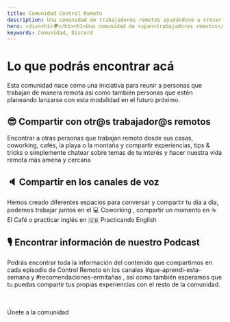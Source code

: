 ```yaml
---
title: Comunidad Control Remoto
description: Una comunidad de trabajadores remotos ayudándose a crecer
hero: <div><h1>🌍</h1><h1>Una comunidad de <span>trabajadores remotos</span> ayudándose a crecer</h1></div>
keywords: Comunidad, Discord
---
```



# Lo que podrás encontrar acá

Esta comunidad nace como una iniciativa para reunir a personas que trabajan de manera remota así como también personas que estén planeando lanzarse con esta modalidad en el futuro próximo.

## 😎 Compartir con otr@s trabajador@s remotos

Encontrar a otras personas que trabajan remoto desde sus casas, coworking, cafés, la playa o la montaña y compartir experiencias, tips & tricks o simplemente chatear sobre temas de tu interés y hacer nuestra vida remota más amena y cercana

## 🔈 Compartir en los canales de voz

Hemos creado diferentes espacios para conversar y compartir tu día a día, podemos trabajar juntos en el <ChannelSpan>💻 Coworking</ChannelSpan> , compartir un momento en <ChannelSpan>☕ El Café</ChannelSpan> o practicar inglés en <ChannelSpan>🇬🇧 Practicando English</ChannelSpan>

## 🎙 Encontrar información de nuestro Podcast

Podrás encontrar toda la información del contenido que compartimos en cada episodio de Control Remoto en los canales <ChannelSpan>#que-aprendi-esta-semana</ChannelSpan> y <ChannelSpan>#recomendaciones-ermitañas</ChannelSpan> , así como también esperamos que tu puedas compartir tus propias experiencias con el resto de la comunidad.

<br />
<br />
<Cta
  to="https://discord.gg/xS2e9h"
  style={{
    maxWidth: '250px',
    margin: '0 auto',
    paddingTop: '1.5rem',
    paddingBottom: '1.5rem',
    fontSize: '18px',
  }}
>
  Únete a la comunidad
</Cta>
